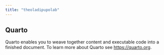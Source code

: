 ```yaml
---
title: "theoladipupolab"
---
```


## Quarto

Quarto enables you to weave together content and executable code into a finished document. To learn more about Quarto see <https://quarto.org>.
